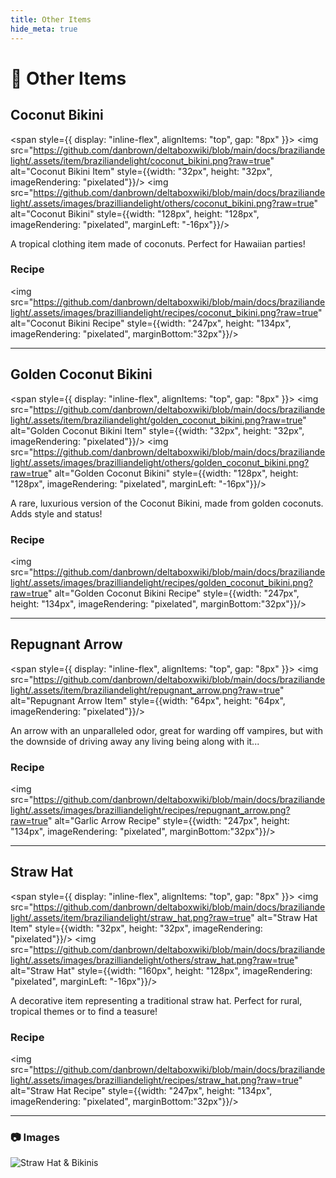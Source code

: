 ```yaml
---
title: Other Items
hide_meta: true
---
```



# 🧰 Other Items

## Coconut Bikini

<span style={{ display: "inline-flex", alignItems: "top", gap: "8px" }}>
  <img src="https://github.com/danbrown/deltaboxwiki/blob/main/docs/braziliandelight/.assets/item/braziliandelight/coconut_bikini.png?raw=true" alt="Coconut Bikini Item" style={{width: "32px", height: "32px", imageRendering: "pixelated"}}/>
  <img src="https://github.com/danbrown/deltaboxwiki/blob/main/docs/braziliandelight/.assets/images/brazilliandelight/others/coconut_bikini.png?raw=true" alt="Coconut Bikini" style={{width: "128px", height: "128px", imageRendering: "pixelated", marginLeft: "-16px"}}/>
</span>

A tropical clothing item made of coconuts. Perfect for Hawaiian parties!

### Recipe

<img src="https://github.com/danbrown/deltaboxwiki/blob/main/docs/braziliandelight/.assets/images/brazilliandelight/recipes/coconut_bikini.png?raw=true" alt="Coconut Bikini Recipe" style={{width: "247px", height: "134px", imageRendering: "pixelated", marginBottom:"32px"}}/>

---

## Golden Coconut Bikini

<span style={{ display: "inline-flex", alignItems: "top", gap: "8px" }}>
  <img src="https://github.com/danbrown/deltaboxwiki/blob/main/docs/braziliandelight/.assets/item/braziliandelight/golden_coconut_bikini.png?raw=true" alt="Golden Coconut Bikini Item" style={{width: "32px", height: "32px", imageRendering: "pixelated"}}/>
  <img src="https://github.com/danbrown/deltaboxwiki/blob/main/docs/braziliandelight/.assets/images/brazilliandelight/others/golden_coconut_bikini.png?raw=true" alt="Golden Coconut Bikini" style={{width: "128px", height: "128px", imageRendering: "pixelated", marginLeft: "-16px"}}/>
</span>

A rare, luxurious version of the Coconut Bikini, made from golden coconuts. Adds style and status!

### Recipe

<img src="https://github.com/danbrown/deltaboxwiki/blob/main/docs/braziliandelight/.assets/images/brazilliandelight/recipes/golden_coconut_bikini.png?raw=true" alt="Golden Coconut Bikini Recipe" style={{width: "247px", height: "134px", imageRendering: "pixelated", marginBottom:"32px"}}/>

---

## Repugnant Arrow

<span style={{ display: "inline-flex", alignItems: "top", gap: "8px" }}>
  <img src="https://github.com/danbrown/deltaboxwiki/blob/main/docs/braziliandelight/.assets/item/braziliandelight/repugnant_arrow.png?raw=true" alt="Repugnant Arrow Item" style={{width: "64px", height: "64px", imageRendering: "pixelated"}}/>
</span>

An arrow with an unparalleled odor, great for warding off vampires, but with the downside of driving away any living being along with it...

### Recipe

<img src="https://github.com/danbrown/deltaboxwiki/blob/main/docs/braziliandelight/.assets/images/brazilliandelight/recipes/repugnant_arrow.png?raw=true" alt="Garlic Arrow Recipe" style={{width: "247px", height: "134px", imageRendering: "pixelated", marginBottom:"32px"}}/>

---

## Straw Hat

<span style={{ display: "inline-flex", alignItems: "top", gap: "8px" }}>
  <img src="https://github.com/danbrown/deltaboxwiki/blob/main/docs/braziliandelight/.assets/item/braziliandelight/straw_hat.png?raw=true" alt="Straw Hat Item" style={{width: "32px", height: "32px", imageRendering: "pixelated"}}/>
  <img src="https://github.com/danbrown/deltaboxwiki/blob/main/docs/braziliandelight/.assets/images/brazilliandelight/others/straw_hat.png?raw=true" alt="Straw Hat" style={{width: "160px", height: "128px", imageRendering: "pixelated", marginLeft: "-16px"}}/>
</span>

A decorative item representing a traditional straw hat. Perfect for rural, tropical themes or to find a teasure!

### Recipe

<img src="https://github.com/danbrown/deltaboxwiki/blob/main/docs/braziliandelight/.assets/images/brazilliandelight/recipes/straw_hat.png?raw=true" alt="Straw Hat Recipe" style={{width: "247px", height: "134px", imageRendering: "pixelated", marginBottom:"32px"}}/>

---

### 📷 Images

<div style={{ display: "flex", flexWrap: "wrap", justifyContent: "center" }}>
    <img 
        src="https://github.com/danbrown/deltaboxwiki/blob/main/docs/braziliandelight/.assets/images/brazilliandelight/others/straw_hat&bikinis.png?raw=true"
        alt="Straw Hat & Bikinis"
        style={{ width: "480px", height: "auto", margin: "10px", borderRadius: "10px", boxShadow: "0 4px 8px rgba(0, 0, 0, 0.2)" }} 
    />
</div>